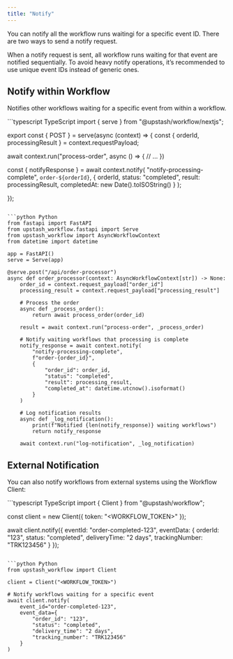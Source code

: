 ```yaml
---
title: "Notify"
---
```


You can notify all the workflow runs waitingi for a specific event ID.
There are two ways to send a notify request.

<Note>
When a notify request is sent, all workflow runs waiting for that event are notified sequentially.
To avoid heavy notify operations, it’s recommended to use unique event IDs instead of generic ones.
</Note>

## Notify within Workflow

Notifies other workflows waiting for a specific event from within a workflow.

<CodeGroup>
```typescript TypeScript
import { serve } from "@upstash/workflow/nextjs";

export const { POST } = serve<string>(async (context) => {
  const { orderId, processingResult } = context.requestPayload;

  await context.run("process-order", async () => {
    // ...
  })

  const { notifyResponse } = await context.notify(
    "notify-processing-complete",
    `order-${orderId}`,
    {
      orderId,
      status: "completed",
      result: processingResult,
      completedAt: new Date().toISOString()
    }
  );

});
```

```python Python
from fastapi import FastAPI
from upstash_workflow.fastapi import Serve
from upstash_workflow import AsyncWorkflowContext
from datetime import datetime

app = FastAPI()
serve = Serve(app)

@serve.post("/api/order-processor")
async def order_processor(context: AsyncWorkflowContext[str]) -> None:
    order_id = context.request_payload["order_id"]
    processing_result = context.request_payload["processing_result"]

    # Process the order
    async def _process_order():
        return await process_order(order_id)

    result = await context.run("process-order", _process_order)

    # Notify waiting workflows that processing is complete
    notify_response = await context.notify(
        "notify-processing-complete",
        f"order-{order_id}",
        {
            "order_id": order_id,
            "status": "completed",
            "result": processing_result,
            "completed_at": datetime.utcnow().isoformat()
        }
    )

    # Log notification results
    async def _log_notification():
        print(f"Notified {len(notify_response)} waiting workflows")
        return notify_response

    await context.run("log-notification", _log_notification)
```
</CodeGroup>

## External Notification

You can also notify workflows from external systems using the Workflow Client:

<CodeGroup>
```typescript TypeScript
import { Client } from "@upstash/workflow";

const client = new Client({ token: "<WORKFLOW_TOKEN>" });

await client.notify({
  eventId: "order-completed-123",
  eventData: {
    orderId: "123",
    status: "completed",
    deliveryTime: "2 days",
    trackingNumber: "TRK123456"
  }
});
```

```python Python
from upstash_workflow import Client

client = Client("<WORKFLOW_TOKEN>")

# Notify workflows waiting for a specific event
await client.notify(
    event_id="order-completed-123",
    event_data={
        "order_id": "123",
        "status": "completed",
        "delivery_time": "2 days",
        "tracking_number": "TRK123456"
    }
)
```
</CodeGroup>